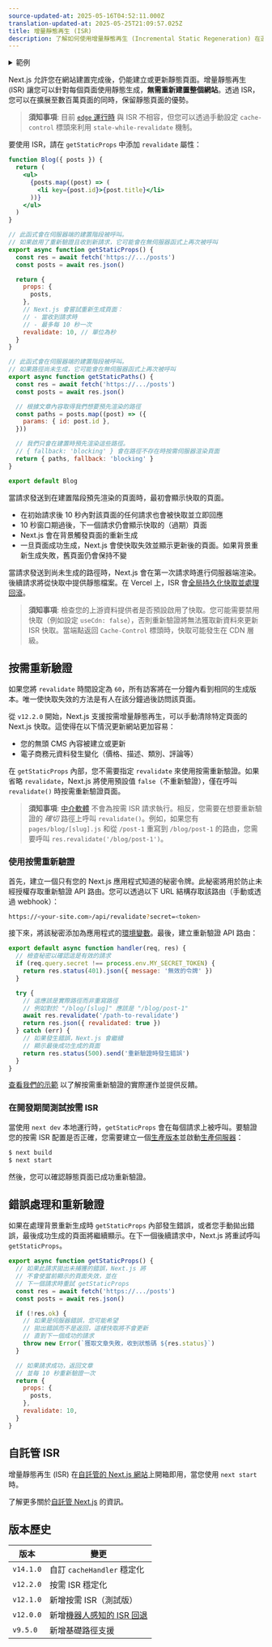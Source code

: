 ```yaml
---
source-updated-at: 2025-05-16T04:52:11.000Z
translation-updated-at: 2025-05-25T21:09:57.025Z
title: 增量靜態再生 (ISR)
description: 了解如何使用增量靜態再生 (Incremental Static Regeneration) 在運行時建立或更新靜態頁面。
---
```


<details>
  <summary>範例</summary>

- [Next.js Commerce](https://nextjs.org/commerce)
- [GitHub Reactions 示範](https://reactions-demo.vercel.app/)
- [Static Tweet 示範](https://static-tweet.vercel.app/)

</details>

Next.js 允許您在網站建置完成後，仍能建立或更新靜態頁面。增量靜態再生 (ISR) 讓您可以針對每個頁面使用靜態生成，**無需重新建置整個網站**。透過 ISR，您可以在擴展至數百萬頁面的同時，保留靜態頁面的優勢。

> **須知事項**: 目前 [`edge` 運行時](/docs/pages/api-reference/edge) 與 ISR 不相容，但您可以透過手動設定 `cache-control` 標頭來利用 `stale-while-revalidate` 機制。

要使用 ISR，請在 `getStaticProps` 中添加 `revalidate` 屬性：

```jsx
function Blog({ posts }) {
  return (
    <ul>
      {posts.map((post) => (
        <li key={post.id}>{post.title}</li>
      ))}
    </ul>
  )
}

// 此函式會在伺服器端的建置階段被呼叫。
// 如果啟用了重新驗證且收到新請求，它可能會在無伺服器函式上再次被呼叫
export async function getStaticProps() {
  const res = await fetch('https://.../posts')
  const posts = await res.json()

  return {
    props: {
      posts,
    },
    // Next.js 會嘗試重新生成頁面：
    // - 當收到請求時
    // - 最多每 10 秒一次
    revalidate: 10, // 單位為秒
  }
}

// 此函式會在伺服器端的建置階段被呼叫。
// 如果路徑尚未生成，它可能會在無伺服器函式上再次被呼叫
export async function getStaticPaths() {
  const res = await fetch('https://.../posts')
  const posts = await res.json()

  // 根據文章內容取得我們想要預先渲染的路徑
  const paths = posts.map((post) => ({
    params: { id: post.id },
  }))

  // 我們只會在建置時預先渲染這些路徑。
  // { fallback: 'blocking' } 會在路徑不存在時按需伺服器渲染頁面
  return { paths, fallback: 'blocking' }
}

export default Blog
```

當請求發送到在建置階段預先渲染的頁面時，最初會顯示快取的頁面。

- 在初始請求後 10 秒內對該頁面的任何請求也會被快取並立即回應
- 10 秒窗口期過後，下一個請求仍會顯示快取的（過期）頁面
- Next.js 會在背景觸發頁面的重新生成
- 一旦頁面成功生成，Next.js 會使快取失效並顯示更新後的頁面。如果背景重新生成失敗，舊頁面仍會保持不變

當請求發送到尚未生成的路徑時，Next.js 會在第一次請求時進行伺服器端渲染。後續請求將從快取中提供靜態檔案。在 Vercel 上，ISR 會[全局持久化快取並處理回滾](https://vercel.com/docs/concepts/next.js/incremental-static-regeneration?utm_source=next-site&utm_medium=docs&utm_campaign=next-website)。

> **須知事項**: 檢查您的上游資料提供者是否預設啟用了快取。您可能需要禁用快取（例如設定 `useCdn: false`），否則重新驗證將無法獲取新資料來更新 ISR 快取。當端點返回 `Cache-Control` 標頭時，快取可能發生在 CDN 層級。

## 按需重新驗證

如果您將 `revalidate` 時間設定為 `60`，所有訪客將在一分鐘內看到相同的生成版本。唯一使快取失效的方法是有人在該分鐘過後訪問該頁面。

從 `v12.2.0` 開始，Next.js 支援按需增量靜態再生，可以手動清除特定頁面的 Next.js 快取。這使得在以下情況更新網站更加容易：

- 您的無頭 CMS 內容被建立或更新
- 電子商務元資料發生變化（價格、描述、類別、評論等）

在 `getStaticProps` 內部，您不需要指定 `revalidate` 來使用按需重新驗證。如果省略 `revalidate`，Next.js 將使用預設值 `false`（不重新驗證），僅在呼叫 `revalidate()` 時按需重新驗證頁面。

> **須知事項**: [中介軟體](/docs/pages/building-your-application/routing/middleware) 不會為按需 ISR 請求執行。相反，您需要在想要重新驗證的 _確切_ 路徑上呼叫 `revalidate()`。例如，如果您有 `pages/blog/[slug].js` 和從 `/post-1` 重寫到 `/blog/post-1` 的路由，您需要呼叫 `res.revalidate('/blog/post-1')`。

### 使用按需重新驗證

首先，建立一個只有您的 Next.js 應用程式知道的秘密令牌。此秘密將用於防止未經授權存取重新驗證 API 路由。您可以透過以下 URL 結構存取該路由（手動或透過 webhook）：

```bash filename="終端機"
https://<your-site.com>/api/revalidate?secret=<token>
```

接下來，將該秘密添加為應用程式的[環境變數](/docs/pages/building-your-application/configuring/environment-variables)。最後，建立重新驗證 API 路由：

```js filename="pages/api/revalidate.js"
export default async function handler(req, res) {
  // 檢查秘密以確認這是有效的請求
  if (req.query.secret !== process.env.MY_SECRET_TOKEN) {
    return res.status(401).json({ message: '無效的令牌' })
  }

  try {
    // 這應該是實際路徑而非重寫路徑
    // 例如對於 "/blog/[slug]" 應該是 "/blog/post-1"
    await res.revalidate('/path-to-revalidate')
    return res.json({ revalidated: true })
  } catch (err) {
    // 如果發生錯誤，Next.js 會繼續
    // 顯示最後成功生成的頁面
    return res.status(500).send('重新驗證時發生錯誤')
  }
}
```

[查看我們的示範](https://on-demand-isr.vercel.app) 以了解按需重新驗證的實際運作並提供反饋。

### 在開發期間測試按需 ISR

當使用 `next dev` 本地運行時，`getStaticProps` 會在每個請求上被呼叫。要驗證您的按需 ISR 配置是否正確，您需要建立一個[生產版本](/docs/pages/api-reference/cli/next#next-build-options)並啟動[生產伺服器](/docs/pages/api-reference/cli/next#next-start-options)：

```bash filename="終端機"
$ next build
$ next start
```

然後，您可以確認靜態頁面已成功重新驗證。

## 錯誤處理和重新驗證

如果在處理背景重新生成時 `getStaticProps` 內部發生錯誤，或者您手動拋出錯誤，最後成功生成的頁面將繼續顯示。在下一個後續請求中，Next.js 將重試呼叫 `getStaticProps`。

```jsx
export async function getStaticProps() {
  // 如果此請求拋出未捕獲的錯誤，Next.js 將
  // 不會使當前顯示的頁面失效，並在
  // 下一個請求時重試 getStaticProps
  const res = await fetch('https://.../posts')
  const posts = await res.json()

  if (!res.ok) {
    // 如果是伺服器錯誤，您可能希望
    // 拋出錯誤而不是返回，這樣快取將不會更新
    // 直到下一個成功的請求
    throw new Error(`獲取文章失敗，收到狀態碼 ${res.status}`)
  }

  // 如果請求成功，返回文章
  // 並每 10 秒重新驗證一次
  return {
    props: {
      posts,
    },
    revalidate: 10,
  }
}
```

## 自託管 ISR

增量靜態再生 (ISR) 在[自託管的 Next.js 網站](/docs/pages/building-your-application/deploying#self-hosting)上開箱即用，當您使用 `next start` 時。

了解更多關於[自託管 Next.js](/docs/pages/building-your-application/deploying#self-hosting) 的資訊。

## 版本歷史

| 版本      | 變更                                                                                 |
| --------- | ----------------------------------------------------------------------------------- |
| `v14.1.0` | 自訂 `cacheHandler` 穩定化                                                         |
| `v12.2.0` | 按需 ISR 穩定化                                                                     |
| `v12.1.0` | 新增按需 ISR（測試版）                                                              |
| `v12.0.0` | 新增[機器人感知的 ISR 回退](https://nextjs.org/blog/next-12#bot-aware-isr-fallback) |
| `v9.5.0`  | 新增基礎路徑支援                                                                    |